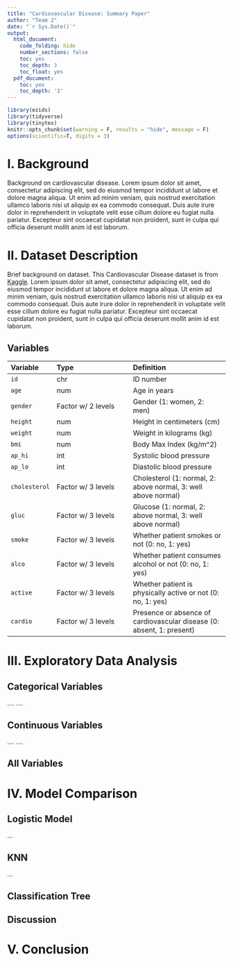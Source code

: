 ```yaml
---
title: "Cardiovascular Disease: Summary Paper"
author: "Team 2"
date: "`r Sys.Date()`"
output:
  html_document:
    code_folding: hide
    number_sections: false
    toc: yes
    toc_depth: 3
    toc_float: yes
  pdf_document:
    toc: yes
    toc_depth: '3'
---
```


```r
library(ezids)
library(tidyverse)
library(tinytex)
knitr::opts_chunk$set(warning = F, results = "hide", message = F)
options(scientific=T, digits = 3) 

```
# I. Background

Background on cardiovascular disease. Lorem ipsum dolor sit amet, consectetur adipiscing elit, sed do eiusmod tempor incididunt ut labore et dolore magna aliqua. Ut enim ad minim veniam, quis nostrud exercitation ullamco laboris nisi ut aliquip ex ea commodo consequat. Duis aute irure dolor in reprehenderit in voluptate velit esse cillum dolore eu fugiat nulla pariatur. Excepteur sint occaecat cupidatat non proident, sunt in culpa qui officia deserunt mollit anim id est laborum.

# II. Dataset Description

Brief background on dataset. This Cardiovascular Disease dataset is from [Kaggle](https://www.kaggle.com/datasets/sulianova/cardiovascular-disease-dataset). Lorem ipsum dolor sit amet, consectetur adipiscing elit, sed do eiusmod tempor incididunt ut labore et dolore magna aliqua. Ut enim ad minim veniam, quis nostrud exercitation ullamco laboris nisi ut aliquip ex ea commodo consequat. Duis aute irure dolor in reprehenderit in voluptate velit esse cillum dolore eu fugiat nulla pariatur. Excepteur sint occaecat cupidatat non proident, sunt in culpa qui officia deserunt mollit anim id est laborum.

## Variables

Variable | Type | Definition  
  :-     |  :--- |  :----
`id`	 | chr | ID number
`age`	 | num | Age in years
`gender` |Factor w/ 2 levels | Gender (1: women, 2: men)
`height` | num | Height in centimeters (cm)
`weight` |num | Weight in kilograms (kg)
`bmi` | num | Body Max Index (kg/m^2)
`ap_hi` | int | Systolic blood pressure
`ap_lo` | int | Diastolic blood pressure
`cholesterol` |Factor w/ 3 levels| Cholesterol (1: normal, 2: above normal, 3: well above normal)
`gluc` |Factor w/ 3 levels| Glucose (1: normal, 2: above normal, 3: well above normal)
`smoke` |Factor w/ 3 levels| Whether patient smokes or not (0: no, 1: yes)
`alco` |Factor w/ 3 levels| Whether patient consumes alcohol or not (0: no, 1: yes)
`active` |Factor w/ 3 levels| Whether patient is physically active or not (0: no, 1: yes)
`cardio` |Factor w/ 3 levels| Presence or absence of cardiovascular disease (0: absent, 1: present)

# III. Exploratory Data Analysis
## Categorical Variables
....
....

## Continuous Variables
....
....

## All Variables

# IV. Model Comparison
## Logistic Model
...

## KNN
...

## Classification Tree

## Discussion

# V. Conclusion
















